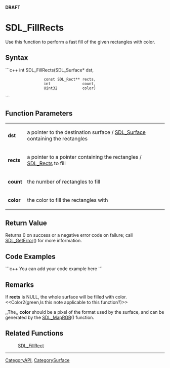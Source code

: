 <!-- pragma section-numbers off -->
<!-- pragma disable-camelcase -->
'''DRAFT'''

= SDL_FillRects =
Use this function to perform a fast fill of the given rectangles with color.


== Syntax ==
```c++
int SDL_FillRects(SDL_Surface*     dst,
                  const SDL_Rect** rects,
                  int              count,
                  Uint32           color)
```

== Function Parameters ==
{|
|'''dst'''
|a pointer to the destination surface / [[SDL_Surface]] containing the rectangles
|-
|'''rects'''
|a pointer to a pointer containing the rectangles / [[SDL_Rect]]s to fill
|-
|'''count'''
|the number of rectangles to fill
|-
|'''color'''
|the color to fill the rectangles with
|}

== Return Value ==
Returns 0 on success or a negative error code on failure; call [[SDL_GetError]]() for more information.

== Code Examples ==
```c++
You can add your code example here
```

== Remarks ==
If '''rects''' is NULL, the whole surface will be filled with color. <<Color2(green,Is this note applicable to this function?)>>

,,The,, '''color''' should be a pixel of the format used by the surface, and can be generated by the [[SDL_MapRGB]]() function.

== Related Functions ==
:[[SDL_FillRect]]

----
[[CategoryAPI]], [[CategorySurface]]
